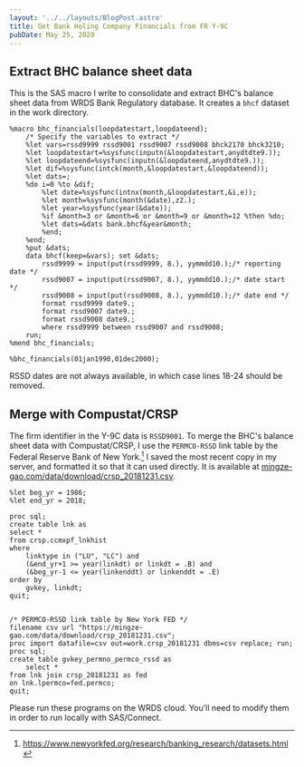 ```yaml
---
layout: '../../layouts/BlogPost.astro'
title: Get Bank Holing Company Financials from FR Y-9C
pubDate: May 25, 2020
---
```



## Extract BHC balance sheet data

This is the SAS macro I write to consolidate and extract BHC's balance sheet
data from WRDS Bank Regulatory database. It creates a `bhcf` dataset in the work
directory.

```sas
%macro bhc_financials(loopdatestart,loopdateend);
    /* Specify the variables to extract */
    %let vars=rssd9999 rssd9001 rssd9007 rssd9008 bhck2170 bhck3210;
    %let loopdatestart=%sysfunc(inputn(&loopdatestart,anydtdte9.));
    %let loopdateend=%sysfunc(inputn(&loopdateend,anydtdte9.));
    %let dif=%sysfunc(intck(month,&loopdatestart,&loopdateend));
    %let dats=;
    %do i=0 %to &dif;
        %let date=%sysfunc(intnx(month,&loopdatestart,&i,e));
        %let month=%sysfunc(month(&date),z2.);
        %let year=%sysfunc(year(&date));
        %if &month=3 or &month=6 or &month=9 or &month=12 %then %do;
        %let dats=&dats bank.bhcf&year&month;
        %end;
    %end;
    %put &dats;
    data bhcf(keep=&vars); set &dats;
        rssd9999 = input(put(rssd9999, 8.), yymmdd10.);/* reporting date */
        rssd9007 = input(put(rssd9007, 8.), yymmdd10.);/* date start */
        rssd9008 = input(put(rssd9008, 8.), yymmdd10.);/* date end */
        format rssd9999 date9.;
        format rssd9007 date9.;
        format rssd9008 date9.;
        where rssd9999 between rssd9007 and rssd9008;
    run;
%mend bhc_financials;

%bhc_financials(01jan1990,01dec2000);
```

<Aside type="caution">
  RSSD dates are not always available, in which case lines 18-24 should be
  removed.
</Aside>

## Merge with Compustat/CRSP

The firm identifier in the Y-9C data is `RSSD9001`. To merge the BHC's balance
sheet data with Compustat/CRSP, I use the `PERMCO-RSSD` link table by the
Federal Reserve Bank of New York.[^1] I saved the most recent copy in my server,
and formatted it so that it can used directly. It is available at
[mingze-gao.com/data/download/crsp_20181231.csv](https://mingze-gao.com/data/download/crsp_20181231.csv).

[^1]: https://www.newyorkfed.org/research/banking_research/datasets.html

```sas
%let beg_yr = 1986;
%let end_yr = 2018;

proc sql;
create table lnk as
select *
from crsp.ccmxpf_lnkhist
where
    linktype in ("LU", "LC") and
    (&end_yr+1 >= year(linkdt) or linkdt = .B) and
    (&beg_yr-1 <= year(linkenddt) or linkenddt = .E)
order by
    gvkey, linkdt;
quit;


/* PERMCO-RSSD link table by New York FED */
filename csv url "https://mingze-gao.com/data/download/crsp_20181231.csv";
proc import datafile=csv out=work.crsp_20181231 dbms=csv replace; run;
proc sql;
create table gvkey_permno_permco_rssd as
    select *
from lnk join crsp_20181231 as fed
on lnk.lpermco=fed.permco;
quit;
```

<Aside type="note">
  Please run these programs on the WRDS cloud. You'll need to modify them in
  order to run locally with SAS/Connect.
</Aside>
